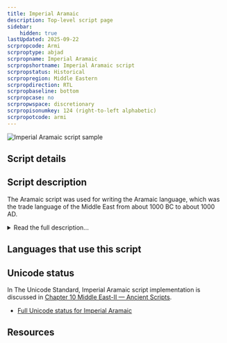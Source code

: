 ```yaml
---
title: Imperial Aramaic
description: Top-level script page
sidebar:
    hidden: true
lastUpdated: 2025-09-22
scrpropcode: Armi
scrproptype: abjad
scrpropname: Imperial Aramaic
scrpropshortname: Imperial Aramaic script
scrpropstatus: Historical
scrpropregion: Middle Eastern
scrpropdirection: RTL
scrpropbaseline: bottom
scrpropcase: no
scrpropwspace: discretionary
scrpropisonumkey: 124 (right-to-left alphabetic)
scrpropotcode: armi
---
```



![Imperial Aramaic script sample](../images/armi-sample.jpg "Detail from incantation bowl with Aramaic inscription")

## Script details

<ScriptDetails />

## Script description

The Aramaic script was used for writing the Aramaic language, which was the trade language of the Middle East from about 1000 BC to about 1000 AD.

<details>
<summary>Read the full description...</summary>Aramaic writing is derived from the Phoenician script. Because the evolution from one to the other was a continuous process over about 2000 years it is difficult to divide it neatly into 'uniquely Phoenician' and 'uniquely Aramaic' blocks; however, it is generally agreed that a divergence into two distinct scripts was evident by about the 8th century BC. Both the Phoenician and Aramaic scripts were the antecedents of a large and geographically diverse family of writing systems. Many of the scripts used today for writing Indo-European languages are part of this family. Again, because the two scripts were so closely related it is not clear exactly which writings systems descended from each. Conventionally, the scripts used in Western Europe and the Mediterranean are called 'Phoenician-derived' and those used in the Middle East and Central/South Asia are called 'Aramaic-derived'.

Imperial Aramaic was both the official language of the Persian Empire from the 5th to the 3rd centuries BC, and the script used for writing this language. It was used throughout modern-day Iran, Afghanistan, Pakistan, Thrace and Macedonia, Iraq, northern Saudi Arabia, Jordan, Palestine, Israel, Lebanon, Syria, and parts of Egypt as far as Libya. Imperial Aramaic writing was so influential that it survived the collapse of the Persian Empire which had initially disseminated it, and continued to be used until the 2nd century AD. By the end of the 3rd century, variant forms of the script had diverged into distinct scripts such as Syriac, Nabataean and Palmyran. The form of Imperial Aramaic which changed the least is now used for writing the Hebrew language.

Imperial Aramaic was written from right to left, with or without spaces between words. The script was an abjad; each of the twenty-two letters represented a consonant. Because the interpretation of some words was ambiguous when the vowels were not written, Aramaic scribes began using a select few of the existing consonantal letters to indicate long vowels, first at the end of words, then inside words. Letters having this dual consonant/vowel function are (called _matres lectionis_). The letters _waw_ and _yudh_ could represent either the consonants [w] and [j] respectively, or the long vowels [u/o] and [i/e] respectively. Similarly, the letter _aleph_ represented the consonant [ʔ] at the beginning of a word, or the long vowel [a/e] elsewhere. One script-specific punctuation mark is used in writing Imperial Aramaic, a section sign to mark topic divisions in texts.

Imperial Aramaic orthography was highly regular. Often the spellings of words more closely reflected their etymology than their pronunciation.
</details>

## Languages that use this script

<WsList script='Armi' wsMax='5' />

## Unicode status

In The Unicode Standard, Imperial Aramaic script implementation is discussed in [Chapter 10 Middle East-II — Ancient Scripts](https://www.unicode.org/versions/latest/core-spec/chapter-10/#G29567).

- [Full Unicode status for Imperial Aramaic](/scrlang/unicode/armi-unicode)



## Resources

<ScriptResources detailSummary='seemore' />

